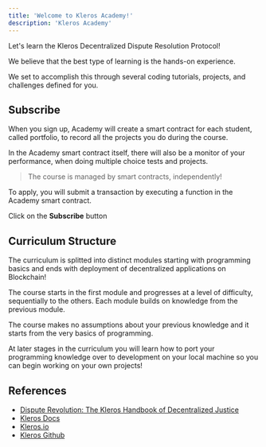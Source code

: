 ```yaml
---
title: 'Welcome to Kleros Academy!'
description: 'Kleros Academy'
---
```


Let's learn the Kleros Decentralized Dispute Resolution Protocol!

We believe that the best type of learning is the hands-on experience.

We set to accomplish this through several coding tutorials, projects, and challenges defined for you.

## Subscribe

When you sign up,
Academy will create a smart contract for each student, called portfolio,
to record all the projects you do during the course.

In the Academy smart contract itself, there will also be a monitor of your performance,
when doing multiple choice tests and projects.

> The course is managed by smart contracts, independently!

To apply,
you will submit a transaction by executing a function in the Academy smart contract.

Click on the **Subscribe** button

<SubscribeAcademy contractName='Kleros' />

## Curriculum Structure

The curriculum is splitted into
distinct modules starting with programming basics and ends with deployment of decentralized applications on Blockchain!

The course starts in the first module and progresses at a level of difficulty, sequentially to the others.
Each module builds on knowledge from the previous module.

The course makes no assumptions about your previous knowledge and it starts from the very basics of programming.

At later stages in the curriculum you will learn how to port your programming knowledge over to development on your local machine so you can begin working on your own projects!

## References

- [Dispute Revolution: The Kleros Handbook of Decentralized Justice](https://kleros.io/book)
- [Kleros Docs](https://kleros.gitbook.io/docs/)
- [Kleros.io](https://kleros.io/)
- [Kleros Github](https://github.com/kleros)

